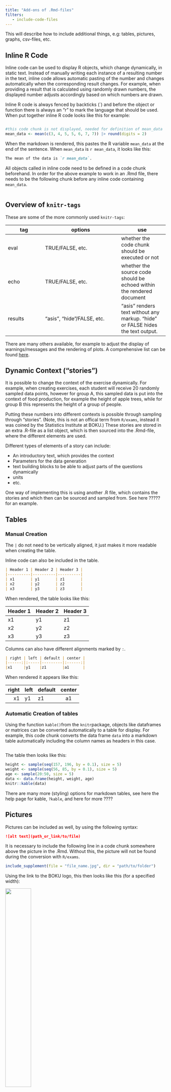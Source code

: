 ```yaml
---
title: "Add-ons of .Rmd-files"
filters:
   - include-code-files
---
```


This will describe how to include additional things, e.g: tables, pictures, graphs, csv-files, etc.

## Inline R Code {#inline-code}

Inline code can be used to display R objects, which change dynamically, in static text. Instead of manually writing each instance of a resulting number in the text, inline code allows automatic pasting of the number and changes automatically when the corresponding result changes. For example, when providing a result that is calculated using randomly drawn numbers, the displayed number adjusts accordingly based on which numbers are drawn. 

Inline R code is always fenced by backticks (\`) and before the object or function there is always an "r" to mark the language that should be used.
When put together inline R code looks like this for example: 

```.markdown
```

```r
#this code chunk is not displayed, needed for definition of mean_data
mean_data <- mean(c(3, 4, 5, 5, 6, 7, 7)) |> round(digits = 2) 
```

When the markdown is rendered, this pastes the R variable `mean_data` at the end of the sentence. When `mean_data` is `r mean_data`, it looks like this: 

``` markdown 
The mean of the data is `r mean_data`. 
```

::: callout-important 
All objects called in inline code need to be defined in a code chunk beforehand. In order for the above example to work in an .Rmd file, there needs to be the following chunk before any inline code containing `mean_data`.  

```.markdown
```
::: 

## Overview of `knitr-tags` 

These are some of the more commonly used `knitr-tags`: 

|tag | options | use | 
|----|--------|-----| 
| eval | TRUE/FALSE, etc. | whether the code chunk should be executed or not |
| echo | TRUE/FALSE, etc. | whether the source code should be echoed within the rendered document | 
| results | "asis", "hide"/FALSE, etc. | "asis" renders text without any markup. "hide" or FALSE hides the text output. | 

There are many others available, for example to adjust the display of warnings/messages and the rendering of plots. A comprehensive list can be found [here](https://yihui.org/knitr/options/). 

## Dynamic Context ("stories")

It is possible to change the context of the exercise dynamically. For example, when creating exercises, each student will receive 20 randomly sampled data points, however for group A, this sampled data is put into the context of food production, for example the height of apple trees, while for group B this represents the height of a group of people. 

Putting these numbers into different contexts is possible through sampling through "stories". (Note, this is not an offical term from `R/exams`, instead it was coined by the Statistics Institute at BOKU.) These stories are stored in an extra .R-file as a list object, which is then sourced into the .Rmd-file, where the different elements are used. 

Different types of elements of a story can include: 

- An introductory text, which provides the context 
- Parameters for the data generation 
- text building blocks to be able to adjust parts of the questions dynamically 
- units 
- etc. 

One way of implementing this is using another .R file, which contains the stories and which then can be sourced and sampled from. See here ????? for an example. 


## Tables 

### Manual Creation

The `|` do not need to be vertically aligned, it just makes it more readable when creating the table. 

Inline code can also be included in the table. 

``` markdown 
| Header 1 | Header 2 | Header 3 | 
|----------|----------|----------| 
| x1       | y1       | z1       |
| x2       | y2       | z2       |
| x3       | y3       | z3       |
```
When rendered, the table looks like this: 

| Header 1 | Header 2 | Header 3 | 
|----------|----------|----------| 
| x1       | y1       | z1       |
| x2       | y2       | z2       |
| x3       | y3       | z3       |

Columns can also have different alignments marked by `:`. 

```markdown
| right | left | default | center |
|------:|:-----|---------|:------:|
|x1     |y1    |z1       |a1      |
```
When rendered it appears like this: 

| right | left | default | center |
|------:|:-----|---------|:------:|
|x1|y1|z1|a1|

### Automatic Creation of tables

Using the function `kable()`from the `knitr`package, objects like dataframes or matrices can be converted automatically to a table for display. For example, this code chunk converts the data frame `data` into a markdown table automatically including the column names as headers in this case. 

```.markdown
```

The table then looks like this: 

```r
height <- sample(seq(157, 196, by = 0.1), size = 5)
weight <- sample(seq(56, 85, by = 0.1), size = 5) 
age <- sample(20:50, size = 5)
data <- data.frame(height, weight, age)
knitr::kable(data)
```


There are many more (styling) options for markdown tables, see here the help page for kable, `?kable`, and here for more ???? 

## Pictures 

Pictures can be included as well, by using the following syntax: 

``` markdown
![alt text](path_or_link/to/file)
```
:::callout-important 
It is necessary to include the following line in a code chunk somewhere above the picture in the .Rmd. Without this, the picture will not be found during the conversion with `R/exams`. 

```R
include_supplement(file = "file_name.jpg", dir = "path/to/folder")
```
:::

Using the link to the BOKU logo, this then looks like this (for a specified width): 

![](https://boku.ac.at/fileadmin/data/themen/Marketing/Downloads/BOKU_Hauptlogo_RGB.png){width="40%"}

Additonal parameters, like (relative) height, width, etc. can be specified as well as follows: 

``` markdown
![alt text](path_or_link/to/file){width="40%"}
```

See here for more info ?????? 

## Embedding files for download

It is possible to embed files of any format in the exercises, so that users can download them by clicking on a link. The file will be embedded locally using [Base64 encoding](https://en.wikipedia.org/wiki/Base64). This way, it is possible to provide data, PDF files, or images. 

For statically embedding files, simply add a markdown link to the local copy of the file:

``` markdown
[alt text](path_or_link/to/file)
```

For instance, embedding the quarto documentation PDF then looks like this: 

[Link to embedded PDF](files/quarto.pdf)

::: callout-note
Files added to exercises this way will be embedded for each exercise individually in the generated XML file and have slightly larger file sizes than the original files. In case of adding large files like images, the size of the XML files can become very large which can cause problems and slow down the import into Moodle.
:::

### Dynamically embedded files 

You might want to add e.g. a data file which is generated individually for each exercise. This can easily be done by first saving the file locally using R code in the Rmarkdown and then inserting a link to it like above. 

To make an individually generated CSV data file available for download, you can use the following code. The arguments `row.names` and `col.names` control whether to show the respective labels. The `file` argument determines the file name under which it will be saved to disc. With the `sep` argument, the separator for the files can be set, e.g. use `","` for comma-separated values or `"\t"` for tab-separated values. 

::: callout-important 
Place this following code in an R code chunk! 
:::

``` r
# Generate some random data
data_frame = data.frame(x = rnorm(10), y = rnorm(10))

# Save data as a CSV file
write.table(data_frame, 
            file = "data.csv", 
            row.names = FALSE, 
            col.names = FALSE, 
            sep = ",")
```

To add a download link, use the following code in a markdown section: 

``` markdown
Download the data here: [link to data](data.csv)
```

## Graphs 
It is also possible to include a graph that has just been created using R code. Below is a markdown code chunk, which randomly samples data and creates a simple scatterplot with a `y = x` line. 

```.markdown
```

`knitr` tags, like fig.width, included in the first line inside the curly brackets `{r}` can be used for changing the appearance of the code, plots etc. See [here](https://yihui.org/knitr/options/) for more information on `knitr` options. 

The code above produces the following plot. 

```r
set.seed(123)
x <- rnorm(n = 50)
y <- x + runif(50, min = -1, max = 1)
plot(x, y, main = "Scatterplot") 
abline(a = 0, b = 1, col = "red")
```
## Links 

Links to webpages can be included with the following syntax: 

``` markdown
[alt text](link/to/page)
```

Taking the example of the CRAN page of the `exams` package, it looks like this in markdown and implemented: 

``` markdown
Find the exams package [here](https://cran.r-project.org/package=exams). 
```
Find the exams package [here](https://cran.r-project.org/package=exams). 

## Markdown options 

For markdown, there are many styling options for text etc. 

A few examples: 

```markdown 
# Heading 1 
## Heading 2 
### Heading 3 
...

*italic text* 
**bold text** 
```
When rendered, it looks like this: 

# Heading 1 
## Heading 2 
### Heading 3 
...

*italic text* 

**bold text** 


More markdown options can be found here ????? 


